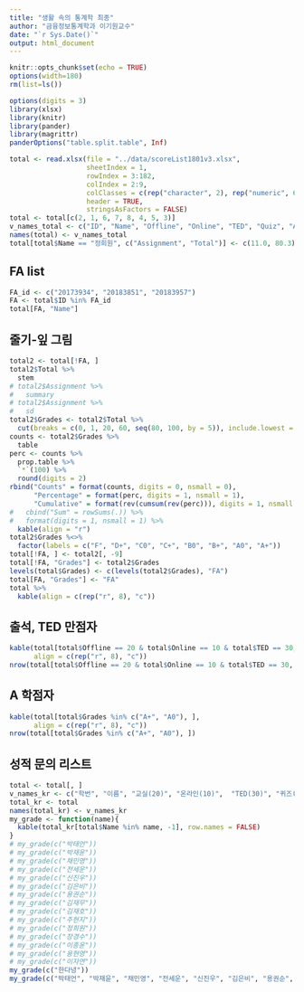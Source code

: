 ```yaml
---
title: "생활 속의 통계학 최종"
author: "금융정보통계학과 이기원교수"
date: "`r Sys.Date()`"
output: html_document
---
```


```r
knitr::opts_chunk$set(echo = TRUE)
options(width=180)
rm(list=ls())
```

```r
options(digits = 3)
library(xlsx)
library(knitr)
library(pander)
library(magrittr)
panderOptions("table.split.table", Inf)
```


```r
total <- read.xlsx(file = "../data/scoreList1801v3.xlsx", 
                   sheetIndex = 1, 
                   rowIndex = 3:182, 
                   colIndex = 2:9, 
                   colClasses = c(rep("character", 2), rep("numeric", 6)), 
                   header = TRUE,
                   stringsAsFactors = FALSE)
total <- total[c(2, 1, 6, 7, 8, 4, 5, 3)]
v_names_total <- c("ID", "Name", "Offline", "Online", "TED", "Quiz", "Assignment", "Total")
names(total) <- v_names_total
total[total$Name == "정희원", c("Assignment", "Total")] <- c(11.0, 80.3)
```

## FA list
 
```r
FA_id <- c("20173934", "20183851", "20183957")
FA <- total$ID %in% FA_id
total[FA, "Name"]
```

## 줄기-잎 그림

```r
total2 <- total[!FA, ]
total2$Total %>% 
  stem 
# total2$Assignment %>%
#   summary
# total2$Assignment %>%
#   sd
total2$Grades <- total2$Total %>% 
  cut(breaks = c(0, 1, 20, 60, seq(80, 100, by = 5)), include.lowest = TRUE, right = FALSE) 
counts <- total2$Grades %>%
  table
perc <- counts %>%
  prop.table %>%
  `*`(100) %>%
  round(digits = 2) 
rbind("Counts" = format(counts, digits = 0, nsmall = 0), 
      "Percentage" = format(perc, digits = 1, nsmall = 1), 
      "Cumulative" = format(rev(cumsum(rev(perc))), digits = 1, nsmall = 1)) %>%
#   cbind("Sum" = rowSums(.)) %>%
#   format(digits = 1, nsmall = 1) %>%
  kable(align = "r")
total2$Grades %<>% 
  factor(labels = c("F", "D+", "C0", "C+", "B0", "B+", "A0", "A+"))
total[!FA, ] <- total2[, -9]
total[!FA, "Grades"] <- total2$Grades
levels(total$Grades) <- c(levels(total2$Grades), "FA")
total[FA, "Grades"] <- "FA"
total %>% 
  kable(align = c(rep("r", 8), "c"))
```

## 출석, TED 만점자

```r
kable(total[total$Offline == 20 & total$Online == 10 & total$TED == 30, ],
      align = c(rep("r", 8), "c"))
nrow(total[total$Offline == 20 & total$Online == 10 & total$TED == 30, ])
```


##  A 학점자

```r
kable(total[total$Grades %in% c("A+", "A0"), ],
      align = c(rep("r", 8), "c"))
nrow(total[total$Grades %in% c("A+", "A0"), ])
```

<P style = "page-break-before:always">

## 성적 문의 리스트

```r
total <- total[, ]
v_names_kr <- c("학번", "이름", "교실(20)", "온라인(10)",  "TED(30)", "퀴즈(20)", "과제(20)", "총점(100)", "학점")
total_kr <- total
names(total_kr) <- v_names_kr
my_grade <- function(name){
  kable(total_kr[total$Name %in% name, -1], row.names = FALSE)
}
# my_grade(c("박태언"))
# my_grade(c("박재윤"))
# my_grade(c("채민영"))
# my_grade(c("전세운"))
# my_grade(c("신진우"))
# my_grade(c("김은비"))
# my_grade(c("용권순"))
# my_grade(c("김재무"))
# my_grade(c("김재호"))
# my_grade(c("주현지"))
# my_grade(c("정희원"))
# my_grade(c("장경수"))
# my_grade(c("이종윤"))
# my_grade(c("용현영"))
# my_grade(c("이자연"))
my_grade(c("한다녕"))
my_grade(c("박태언", "박재윤", "채민영", "전세운", "신진우", "김은비", "용권순", "김재무", "김재호", "주현지", "정희원", "장경수", "이종윤", "용현영", "이자연"))
```

<!--### Save Data

```r
total1226 <- total
saveRDS(total1226, file = "total1226.RDS")
save.image(file = "../R/final_Records1226.RData")
```

-->
               